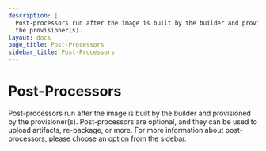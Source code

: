 ```yaml
---
description: |
  Post-processors run after the image is built by the builder and provisioned by
  the provisioner(s).
layout: docs
page_title: Post-Processors
sidebar_title: Post-Processors
---
```


# Post-Processors

Post-processors run after the image is built by the builder and provisioned by
the provisioner(s). Post-processors are optional, and they can be used to
upload artifacts, re-package, or more. For more information about
post-processors, please choose an option from the sidebar.
